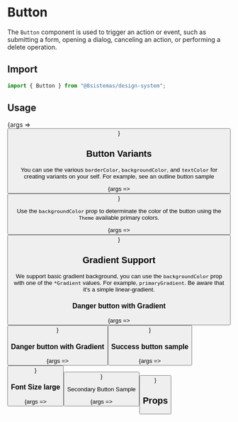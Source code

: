 
<Meta title="Atoms/Button" component={Button} />

# Button

The `Button` component is used to trigger an action or event, such as submitting a form, opening a dialog, canceling an
action, or performing a delete operation.

## Import

```jsx
import { Button } from "@8sistemas/design-system";
```

## Usage

<Canvas>
    <Story name="Primary Button" args={{ backgroundColor: "primary", children: ["Primary Button"] }}>
        {args => <Button {...args} />}
    </Story>
</Canvas>

## Button Variants

You can use the various `borderColor`, `backgroundColor`, and `textColor` for creating variants on your self. For
example, see an outline button sample

<Canvas>
    <Story
        name="Primary Button (Outline)"
        args={{
            backgroundColor: "lightTint",
            textColor: "primary",
            borderColor: "primary",
            children: ["Outlined Button"],
        }}
    >
        {args => <Button {...args} />}
    </Story>
</Canvas>

Use the `backgroundColor` prop to determinate the color of the button using the `Theme` available primary colors.

<Canvas>
    <Story name="Danger Button" args={{ backgroundColor: "danger", children: ["Danger Button"] }}>
        {args => <Button {...args} />}
    </Story>
</Canvas>

## Gradient Support

We support basic gradient background, you can use the `backgroundColor` prop with one of the `*Gradient` values. For
example, `primaryGradient`. Be aware that it's a simple linear-gradient.

### Danger button with Gradient

<Canvas>
    <Story
        name="Primary Button with Gradient"
        args={{ backgroundColor: "primaryGradient", children: ["Primary Button with Gradient"] }}
    >
        {args => <Button {...args} />}
    </Story>
</Canvas>

### Danger button with Gradient

<Canvas>
    <Story
        name="Danger Button with Gradient"
        args={{ backgroundColor: "dangerGradient", children: ["Danger Button with Gradient"] }}
    >
        {args => <Button {...args} />}
    </Story>
</Canvas>

### Success button sample

<Canvas>
    <Story name="Success Button" args={{ backgroundColor: "success", children: ["Success Button"] }}>
        {args => <Button {...args} />}
    </Story>
</Canvas>

### Font Size large

<Canvas>
    <Story
        name="Success Button with a large font"
        args={{ backgroundColor: "success", children: ["Large Font"], fontSize: "lg" }}
    >
        {args => <Button {...args} />}
    </Story>
</Canvas>

Secondary Button Sample

<Canvas>
    <Story name="Secondary Button" args={{ backgroundColor: "secondary", children: ["Secondary Button"] }}>
        {args => <Button {...args} />}
    </Story>
</Canvas>

## Props

<ArgsTable of={Button} />
